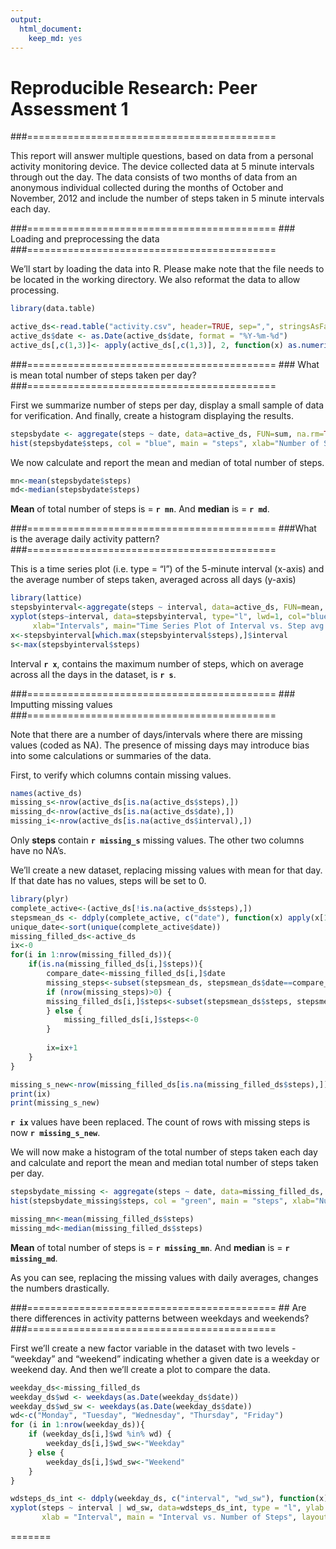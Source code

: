 ```yaml
---
output:
  html_document:
    keep_md: yes
---
```

# Reproducible Research: Peer Assessment 1

###===========================================



This report will answer multiple questions, based on data from a personal
activity monitoring device. The device collected data at 5 minute intervals through out the day. The data consists of two months of data from an anonymous individual collected during the months of October and November, 2012 and include the number of steps taken in 5 minute intervals each day.

###===========================================
### Loading and preprocessing the data
###===========================================

We'll start by loading the data into R. Please make note that the file needs to be located in the working directory. We also reformat the data to allow processing.

```r
library(data.table)

active_ds<-read.table("activity.csv", header=TRUE, sep=",", stringsAsFactors=FALSE)
active_ds$date <- as.Date(active_ds$date, format = "%Y-%m-%d")
active_ds[,c(1,3)]<- apply(active_ds[,c(1,3)], 2, function(x) as.numeric(x))
```


###===========================================
### What is mean total number of steps taken per day?
###===========================================

First we summarize number of steps per day, display a small sample of data for verification. And finally, create a histogram displaying the results.


```r

stepsbydate <- aggregate(steps ~ date, data=active_ds, FUN=sum, na.rm=TRUE)
hist(stepsbydate$steps, col = "blue", main = "steps", xlab="Number of Steps, Daily")

```

We now calculate and report the mean and median of total number of steps.

```r
mn<-mean(stepsbydate$steps)
md<-median(stepsbydate$steps)
```

**Mean** of total number of steps is = **`r mn`**. And **median** is = **`r md`**.

###===========================================
###What is the average daily activity pattern?
###===========================================



This is a time series plot (i.e. type = "l") of the 5-minute interval (x-axis) and the average number of steps taken, averaged across all days (y-axis)

```r
library(lattice)
stepsbyinterval<-aggregate(steps ~ interval, data=active_ds, FUN=mean, na.rm=TRUE)
xyplot(steps~interval, data=stepsbyinterval, type="l", lwd=1, col="blue", ylab="Steps Avg.",
     xlab="Intervals", main="Time Series Plot of Interval vs. Step avg.")
x<-stepsbyinterval[which.max(stepsbyinterval$steps),]$interval
s<-max(stepsbyinterval$steps)
```

Interval **`r x`**, contains the maximum number of steps, which on average across all the days in the dataset, is **`r s`**.

###===========================================
### Imputting missing values
###===========================================

Note that there are a number of days/intervals where there are missing values (coded as NA). The presence of missing days may introduce bias into some calculations or summaries of the data.

First, to verify which columns contain missing values.

```r
names(active_ds)
missing_s<-nrow(active_ds[is.na(active_ds$steps),])
missing_d<-nrow(active_ds[is.na(active_ds$date),])
missing_i<-nrow(active_ds[is.na(active_ds$interval),])

```
Only **steps** contain **`r missing_s`** missing values. The other two columns have no NA's.


We'll create a new dataset, replacing missing values with mean for that day. If that date has no values, steps will be set to 0. 
    
```r
library(plyr)
complete_active<-(active_ds[!is.na(active_ds$steps),])
stepsmean_ds <- ddply(complete_active, c("date"), function(x) apply(x[1], 2, mean))
unique_date<-sort(unique(complete_active$date))
missing_filled_ds<-active_ds
ix<-0
for(i in 1:nrow(missing_filled_ds)){
    if(is.na(missing_filled_ds[i,]$steps)){
        compare_date<-missing_filled_ds[i,]$date
        missing_steps<-subset(stepsmean_ds, stepsmean_ds$date==compare_date)
        if (nrow(missing_steps)>0) {
        missing_filled_ds[i,]$steps<-subset(stepsmean_ds$steps, stepsmean_ds$date==compare_date)
        } else {
            missing_filled_ds[i,]$steps<-0
        } 
        
        ix=ix+1
    }
}

missing_s_new<-nrow(missing_filled_ds[is.na(missing_filled_ds$steps),])
print(ix)
print(missing_s_new)
```

**`r ix`** values have been replaced. The count of rows with missing steps is now 
**`r missing_s_new`**.


We will now make a histogram of the total number of steps taken each day and calculate and report the mean and median total number of steps taken per day. 

```r

stepsbydate_missing <- aggregate(steps ~ date, data=missing_filled_ds, FUN=sum, na.rm=TRUE)
hist(stepsbydate_missing$steps, col = "green", main = "steps", xlab="Number of Steps, Daily")

```

```r
missing_mn<-mean(missing_filled_ds$steps)
missing_md<-median(missing_filled_ds$steps)
```

**Mean** of total number of steps is = **`r missing_mn`**. And **median** is = **`r missing_md`**. 

As you can see, replacing the missing values with daily averages, changes the numbers drastically. 

###===========================================
## Are there differences in activity patterns between weekdays and weekends?
###===========================================


First we'll create a new factor variable in the dataset with two levels - "weekday" and "weekend" indicating whether a given date is a weekday or weekend day. And then we'll create a plot to compare the data. 


 
```r
weekday_ds<-missing_filled_ds
weekday_ds$wd <- weekdays(as.Date(weekday_ds$date))
weekday_ds$wd_sw <- weekdays(as.Date(weekday_ds$date))
wd<-c("Monday", "Tuesday", "Wednesday", "Thursday", "Friday")
for (i in 1:nrow(weekday_ds)){
    if (weekday_ds[i,]$wd %in% wd) {
        weekday_ds[i,]$wd_sw<-"Weekday"
    } else {
        weekday_ds[i,]$wd_sw<-"Weekend"
    }
}

wdsteps_ds_int <- ddply(weekday_ds, c("interval", "wd_sw"), function(x) apply(x[1], 2, mean))
xyplot(steps ~ interval | wd_sw, data=wdsteps_ds_int, type = "l", ylab = "Number of Steps", 
       xlab = "Interval", main = "Interval vs. Number of Steps", layout = c(1, 2))

```
=======
